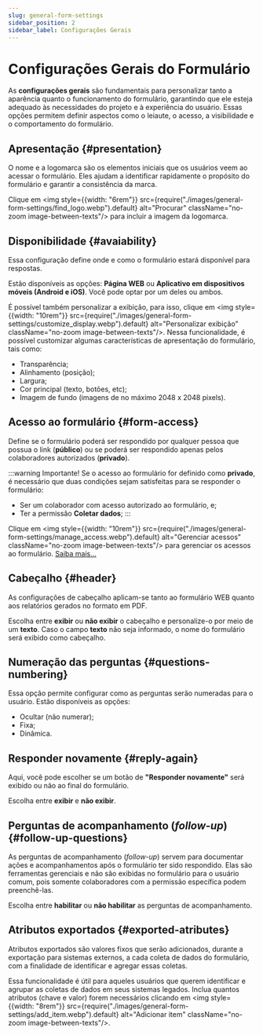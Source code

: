 ```yaml
---
slug: general-form-settings
sidebar_position: 2
sidebar_label: Configurações Gerais
---
```


# Configurações Gerais do Formulário
As **configurações gerais** são fundamentais para personalizar tanto a aparência quanto o funcionamento do formulário,
garantindo que ele esteja adequado às necessidades do projeto e à experiência do usuário. Essas opções permitem definir
aspectos como o leiaute, o acesso, a visibilidade e o comportamento do formulário.

## Apresentação {#presentation}
O nome e a logomarca são os elementos iniciais que os usuários veem ao acessar o formulário. Eles ajudam a identificar
rapidamente o propósito do formulário e garantir a consistência da marca.

Clique em <img style={{width: "6rem"}} src={require("./images/general-form-settings/find_logo.webp").default} alt="Procurar"
className="no-zoom image-between-texts"/> para incluir a imagem da logomarca.

## Disponibilidade {#avaiability}

Essa configuração define onde e como o formulário estará disponível para respostas.

Estão disponíveis as opções: **Página WEB** ou **Aplicativo em dispositivos móveis (Android e iOS)**. Você pode optar
por um deles ou ambos.

É possível também personalizar a exibição, para isso, clique em <img style={{width: "10rem"}}
src={require("./images/general-form-settings/customize_display.webp").default} alt="Personalizar exibição"
className="no-zoom image-between-texts"/>.
Nessa funcionalidade, é possível customizar algumas características de apresentação do formulário, tais como:
- Transparência;
- Alinhamento (posição);
- Largura;
- Cor principal (texto, botões, etc);
- Imagem de fundo (imagens de no máximo 2048 x 2048 pixels).

## Acesso ao formulário {#form-access}
Define se o formulário poderá ser respondido por qualquer pessoa que possua o link (**público**) ou se poderá ser respondido
apenas pelos colaboradores autorizados (**privado**).

:::warning Importante!
Se o acesso ao formulário for definido como **privado**, é necessário que duas condições sejam satisfeitas para se responder
o formulário:
- Ser um colaborador com acesso autorizado ao formulário, e;
- Ter a permissão **Coletar dados**;
:::

Clique em <img style={{width: "10rem"}} src={require("./images/general-form-settings/manage_access.webp").default}
alt="Gerenciar acessos" className="no-zoom image-between-texts"/> para gerenciar os acessos ao formulário. [Saiba mais...](./setting-up-forms-access)


## Cabeçalho {#header}
As configurações de cabeçalho aplicam-se tanto ao formulário WEB quanto aos relatórios gerados no formato em PDF.

Escolha entre **exibir** ou **não exibir** o cabeçalho e personalize-o por meio de um **texto**.
Caso o campo **texto** não seja informado, o nome do formulário será exibido como cabeçalho.


## Numeração das perguntas {#questions-numbering}

Essa opção permite configurar como as perguntas serão numeradas para o usuário. Estão disponíveis as opções:
- Ocultar (não numerar);
- Fixa;
- Dinâmica.


## Responder novamente {#reply-again}
Aqui, você pode escolher se um botão de **"Responder novamente"** será exibido ou não ao final do formulário.

Escolha entre **exibir** e **não exibir**.


## Perguntas de acompanhamento (*follow-up*) {#follow-up-questions}
As perguntas de acompanhamento (*follow-up*) servem para documentar ações e acompanhamentos após o formulário ter sido
respondido. Elas são ferramentas gerenciais e não são exibidas no formulário para o usuário comum, pois somente
colaboradores com a permissão específica podem preenchê-las.

Escolha entre **habilitar** ou **não habilitar** as perguntas de acompanhamento.

## Atributos exportados {#exported-atributes}
Atributos exportados são valores fixos que serão adicionados, durante a exportação para sistemas externos, a cada coleta
de dados do formulário, com a finalidade de identificar e agregar essas coletas.

Essa funcionalidade é útil para aqueles usuários que querem identificar e agrupar as coletas de dados em seus sistemas legados.
Inclua quantos atributos (chave e valor) forem necessários clicando em <img style={{width: "8rem"}}
src={require("./images/general-form-settings/add_item.webp").default} alt="Adicionar item" className="no-zoom image-between-texts"/>.
